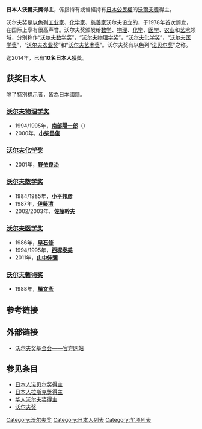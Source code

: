 '''日本人沃爾夫獎得主'''，係指持有或曾經持有[[日本|日本]][[公民權|公民權]]的[[沃爾夫獎|沃爾夫獎]]得主。

沃尔夫奖是[[以色列|以色列]][[工业家|工业家]]、[[化学家|化学家]]、[[慈善家|慈善家]]沃尔夫设立的，于1978年首次颁发，在国际上享有很高声誉。沃尔夫奖颁发给[[数学|数学]]、[[物理|物理]]、[[化学|化学]]、[[医学|医学]]、[[农业|农业]]和[[艺术|艺术]]领域，分别称作“[[沃尔夫数学奖|沃尔夫数学奖]]”，“[[沃尔夫物理学奖|沃尔夫物理学奖]]”，“[[沃尔夫化学奖|沃尔夫化学奖]]”，“[[沃尔夫医学奖|沃尔夫医学奖]]”，“[[沃尔夫农业奖|沃尔夫农业奖]]”和“[[沃尔夫艺术奖|沃尔夫艺术奖]]”。沃尔夫奖有以色列“[[诺贝尔奖|诺贝尔奖]]”之称。

迄2014年，已有'''10名日本人'''獲獎。

==获奖日本人==
除了特別標示者，皆為日本國籍。
===[[沃尔夫物理学奖|沃尔夫物理学奖]]===
* 1994/1995年，'''[[南部陽一郎|南部陽一郎]]'''（{{USA}}）
* 2000年，'''[[小柴昌俊|小柴昌俊]]'''

===[[沃尔夫化学奖|沃尔夫化学奖]]===
* 2001年，'''[[野依良治|野依良治]]'''

===[[沃尔夫数学奖|沃尔夫数学奖]]===
* 1984/1985年，'''[[小平邦彦|小平邦彦]]'''
* 1987年，'''[[伊藤清|伊藤清]]'''
* 2002/2003年，'''[[佐藤幹夫|佐藤幹夫]]'''

===[[沃尔夫医学奖|沃尔夫医学奖]]===
* 1986年，'''[[早石修|早石修]]'''
* 1994/1995年，'''[[西塚泰美|西塚泰美]]'''
* 2011年，'''[[山中伸彌|山中伸彌]]'''

===[[沃尔夫藝術奖|沃尔夫藝術奖]]===
* 1988年，'''[[槙文彥|槙文彥]]'''

==参考链接==
{{reflist}}

==外部链接==
* [http://www.wolffund.org.il/main.asp 沃尔夫奖基金会——官方网站] {{Wayback|url=http://www.wolffund.org.il/main.asp |date=20110409065340 }} {{en icon}}

==参见条目==
* [[日本人诺贝尔奖得主|日本人诺贝尔奖得主]]
* [[拉斯克奖#日本人|日本人拉斯克獎得主]]
* [[华人沃尔夫奖得主列表|华人沃尔夫奖得主]]
* [[沃尔夫奖|沃尔夫奖]]

[[Category:沃尔夫奖|Category:沃尔夫奖]]
[[Category:日本人列表|Category:日本人列表]]
[[Category:奖项列表|Category:奖项列表]]